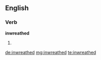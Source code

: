 ==English==

===Verb===
'''inwreathed'''

# {{past of|[[inwreathe]]}}

[[de:inwreathed]]
[[mg:inwreathed]]
[[te:inwreathed]]